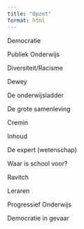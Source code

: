 ```yaml
---
title: "Opzet"
format: html
---
```


Democratie

Publiek Onderwijs

Diversiteit/Racisme

Dewey

De onderwijsladder

De grote samenleving

Cremin

Inhoud

De expert (wetenschap)

Waar is school voor?

Ravitch

Leraren

Progressief Onderwijs

Democratie in gevaar